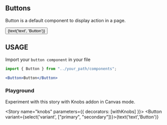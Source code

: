 

<Meta title="Atoms|Buttons" component={Button}/>

## Buttons
Button is a default component to display action in a page.

<Preview withToolbar>
    <Story name="Button">
        <Button>{text('text', 'Button')}</Button>
    </Story>
</Preview>

<Props of={Button} />

## USAGE

Import your `button component` in your file

```jsx
import { Button } from "../your_path/components";

```

```jsx
<Button>Button</Button>
```

### Playground

Experiment with this story with Knobs addon in Canvas mode.

<Story name="knobs" parameters={{ decorators: [withKnobs] }}>
  <Button variant={select('variant', ["primary", "secondary"])}>{text('text','Button')}</Button>
</Story>
